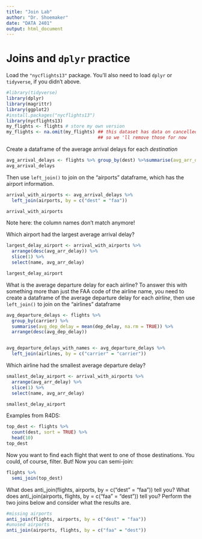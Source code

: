 ```yaml
---
title: "Join Lab"
author: "Dr. Shoemaker"
date: "DATA 2401"
output: html_document
---
```



# Joins and `dplyr` practice

Load the `"nycflights13"` package.  You'll also need to load `dplyr` or `tidyverse`, if you didn't above.

```r
#library(tidyverse)
library(dplyr)
library(magrittr)
library(ggplot2)
#install.packages("nycflights13")
library(nycflights13)
my_flights <- flights # store my own version
my_flights <- na.omit(my_flights) ## this dataset has data on cancelled flights too, 
                                  ## so we 'll remove those for now

```


Create a dataframe of the average arrival delays for each _destination_

```r
avg_arrival_delays <- flights %>% group_by(dest) %>%summarise(avg_arr_delay = mean(arr_delay, na.rm = TRUE)) %>% arrange(desc(avg_arr_delay))         
avg_arrival_delays
```

Then use `left_join()` to join on the "airports" dataframe, which has the airport information.

```r
arrival_with_airports <- avg_arrival_delays %>%
  left_join(airports, by = c("dest" = "faa"))

arrival_with_airports
```


Note here: the column names don't match anymore! 

Which airport had the largest average arrival delay?

```r
largest_delay_airport <- arrival_with_airports %>%
  arrange(desc(avg_arr_delay)) %>%
  slice(1) %>% 
  select(name, avg_arr_delay)

largest_delay_airport
```



What is the average departure delay for each airline? To answer this with something more than just the FAA code of the airline name, you need to create a dataframe of the average departure delay for each _airline_, then use `left_join()` to join on the "airlines" dataframe


```r
avg_departure_delays <- flights %>%
  group_by(carrier) %>% 
  summarise(avg_dep_delay = mean(dep_delay, na.rm = TRUE)) %>% 
  arrange(desc(avg_dep_delay)) 


avg_departure_delays_with_names <- avg_departure_delays %>%
  left_join(airlines, by = c("carrier" = "carrier")) 

```

Which airline had the smallest average departure delay? 

```r
smallest_delay_airport <- arrival_with_airports %>%
  arrange(avg_arr_delay) %>% 
  slice(1) %>% 
  select(name, avg_arr_delay) 

smallest_delay_airport


```





Examples from R4DS:    

```r

top_dest <- flights %>%
  count(dest, sort = TRUE) %>%
  head(10)
top_dest

```

Now you want to find each flight that went to one of those destinations. You could, of course, filter. But! Now you can semi-join: 

```r
flights %>% 
  semi_join(top_dest)
```


What does anti_join(flights, airports, by = c("dest" = "faa")) tell you? What does anti_join(airports, flights, by = c("faa" = "dest")) tell you?
Perform the two joins below and consider what the results are. 

```r
#missing airports
anti_join(flights, airports, by = c("dest" = "faa"))
#unused airports
anti_join(airports, flights, by = c("faa" = "dest"))

```
